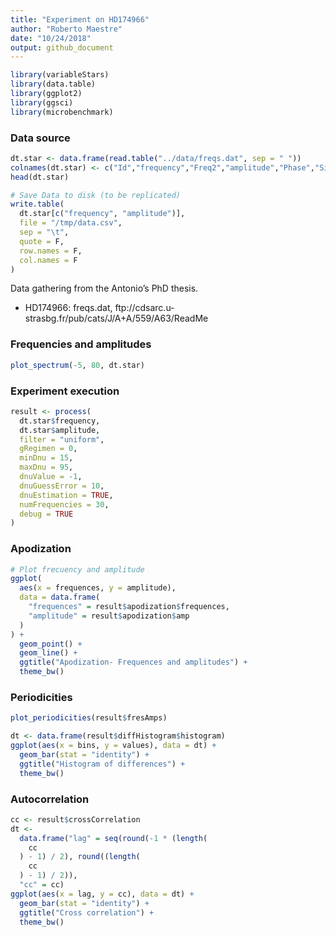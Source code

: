 ```yaml
---
title: "Experiment on HD174966"
author: "Roberto Maestre"
date: "10/24/2018"
output: github_document
---
```


```r
library(variableStars)
library(data.table)
library(ggplot2)
library(ggsci)
library(microbenchmark)
```


### Data source

```r
dt.star <- data.frame(read.table("../data/freqs.dat", sep = " "))
colnames(dt.star) <- c("Id","frequency","Freq2","amplitude","Phase","Sig", "S/N","rms", "e_Freq1","e_Amp","e_Phase")
head(dt.star)

# Save Data to disk (to be replicated)
write.table(
  dt.star[c("frequency", "amplitude")],
  file = "/tmp/data.csv",
  sep = "\t",
  quote = F,
  row.names = F,
  col.names = F
)
```

Data gathering from the Antonio's PhD thesis.

- HD174966: freqs.dat, ftp://cdsarc.u-strasbg.fr/pub/cats/J/A+A/559/A63/ReadMe

### Frequencies and amplitudes

```r
plot_spectrum(-5, 80, dt.star)
```

### Experiment execution

```r
result <- process(
  dt.star$frequency,
  dt.star$amplitude,
  filter = "uniform",
  gRegimen = 0,
  minDnu = 15,
  maxDnu = 95,
  dnuValue = -1,
  dnuGuessError = 10,
  dnuEstimation = TRUE,
  numFrequencies = 30,
  debug = TRUE
)
```

### Apodization

```r
# Plot frecuency and amplitude
ggplot(
  aes(x = frequences, y = amplitude),
  data = data.frame(
    "frequences" = result$apodization$frequences,
    "amplitude" = result$apodization$amp
  )
) +
  geom_point() +
  geom_line() +
  ggtitle("Apodization- Frequences and amplitudes") +
  theme_bw()
```

### Periodicities

```r
plot_periodicities(result$fresAmps)

dt <- data.frame(result$diffHistogram$histogram)
ggplot(aes(x = bins, y = values), data = dt) +
  geom_bar(stat = "identity") +
  ggtitle("Histogram of differences") +
  theme_bw()
```

### Autocorrelation

```r
cc <- result$crossCorrelation
dt <-
  data.frame("lag" = seq(round(-1 * (length(
    cc
  ) - 1) / 2), round((length(
    cc
  ) - 1) / 2)),
  "cc" = cc)
ggplot(aes(x = lag, y = cc), data = dt) +
  geom_bar(stat = "identity") +
  ggtitle("Cross correlation") +
  theme_bw()
```

